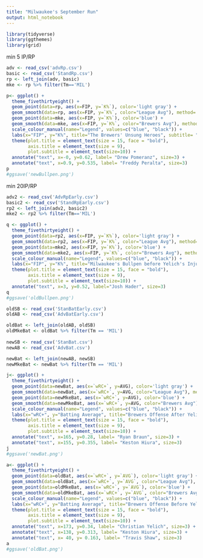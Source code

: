```yaml
---
title: "Milwaukee's September Run"
output: html_notebook
---
```




```r
library(tidyverse)
library(ggthemes)
library(grid)
```


min 5 IP/RP
```r
adv <- read_csv('advRp.csv')
basic <- read_csv('StandRp.csv')
rp <- left_join(adv, basic)
mke <- rp %>% filter(Tm=='MIL')
```

```r
p<- ggplot() +
  theme_fivethirtyeight() +
  geom_point(data=rp, aes(x=FIP, y=`K%`), color='light gray') +
  geom_smooth(data=rp, aes(x=FIP, y=`K%`, color="League Avg"), method='lm', se=FALSE,) +
  geom_point(data=mke, aes(x=FIP, y=`K%`), color='blue') +
  geom_smooth(data=mke, aes(x=FIP, y=`K%`, color="Brewers Avg"), method='lm', se=FALSE) +
  scale_colour_manual(name="Legend", values=c("blue", "black")) +
  labs(x="FIP", y="K%", title="The Brewers' Unsung Heroes", subtitle= "Milwaukee's relievers were exceptional after Christian Yelich's injury on 9/10", caption= "Source: FanGraphs | By John Strasheim") +
  theme(plot.title = element_text(size = 15, face = "bold"), 
        axis.title = element_text(size = 9), 
        plot.subtitle = element_text(size=10)) +
  annotate("text", x=-0, y=0.62, label= "Drew Pomeranz", size=3) +
  annotate("text", x=0.9, y=0.535, label= "Freddy Peralta", size=3) 
p
#ggsave('newBullpen.png')
```


min 20IP/RP
```r
adv2 <- read_csv('AdvRpEarly.csv')
basic2 <- read_csv('StandRpEarly.csv')
rp2 <- left_join(adv2, basic2)
mke2 <- rp2 %>% filter(Tm=='MIL')
```



```r
q <- ggplot() +
  theme_fivethirtyeight() +
  geom_point(data=rp2, aes(x=FIP, y=`K%`), color='light gray') +
  geom_smooth(data=rp2, aes(x=FIP, y=`K%`, color="League Avg"), method='lm', se=FALSE,) +
  geom_point(data=mke2, aes(x=FIP, y=`K%`), color='blue') +
  geom_smooth(data=mke2, aes(x=FIP, y=`K%`, color="Brewers Avg"), method='lm', se=FALSE) +
  scale_colour_manual(name="Legend", values=c("blue", "black")) + 
  labs(x="FIP", y="K%", title="Milwaukee's Bullpen before Yelich's Injury", subtitle= "The Milwaukee Brewer's bullpen was worse before their MVP went down", caption= "Source: FanGraphs | By John Strasheim") +
  theme(plot.title = element_text(size = 15, face = "bold"), 
        axis.title = element_text(size = 9), 
        plot.subtitle = element_text(size=10)) +
  annotate("text", x=3, y=0.52, label="Josh Hader", size=3)
q
#ggsave('oldBullpen.png')
```


```r
oldSB <- read_csv('StanBatEarly.csv')
oldAB <- read_csv('AdvBatEarly.csv')

oldBat <- left_join(oldAB, oldSB)
oldMkeBat <- oldBat %>% filter(Tm == 'MIL')
  
newSB <- read_csv('StanBat.csv')
newAB <- read_csv('AdvBat.csv')

newBat <- left_join(newAB, newSB)
newMkeBat <- newBat %>% filter(Tm == 'MIL')
```


```r
j<- ggplot() +
  theme_fivethirtyeight() +
  geom_point(data=newBat, aes(x=`wRC+`, y=AVG), color='light gray') +
  geom_smooth(data=newBat, aes(x=`wRC+`, y=AVG, color="League Avg"), method='lm', se=FALSE,) +
  geom_point(data=newMkeBat, aes(x=`wRC+`, y=AVG), color='blue') +
  geom_smooth(data=newMkeBat, aes(x=`wRC+`, y=AVG, color="Brewers Avg"), method='lm', se=FALSE) +
  scale_colour_manual(name="Legend", values=c("blue", "black")) +
  labs(x="wRC+", y="Batting Average", title="Brewers Offense After Yelich went Down", subtitle= "Milwaukee's offense declined after Yelich's season-ending injury", caption= "Source: FanGraphs | By John Strasheim") +
  theme(plot.title = element_text(size = 15, face = "bold"),
        axis.title = element_text(size = 9),
        plot.subtitle = element_text(size=10)) +
  annotate("text", x=165, y=0.28, label= "Ryan Braun", size=3) +
  annotate("text", x=155, y=0.355, label= "Keston Hiura", size=3)
j
#ggsave('newBat.png')
```

```r
a<- ggplot() +
  theme_fivethirtyeight() +
  geom_point(data=oldBat, aes(x=`wRC+`, y=`AVG`), color='light gray') +
  geom_smooth(data=oldBat, aes(x=`wRC+`, y=`AVG`, color="League Avg"), method='lm', se=FALSE,) +
  geom_point(data=oldMkeBat, aes(x=`wRC+`, y=`AVG`), color='blue') +
  geom_smooth(data=oldMkeBat, aes(x=`wRC+`, y=`AVG`, color="Brewers Avg"), method='lm', se=FALSE) +
  scale_colour_manual(name="Legend", values=c("blue", "black")) +
  labs(x="wRC+", y="Batting Average", title="Brewers Offense Before Yelich went Down", subtitle= "Milwaukee's offense thrived before Yelich's season-ending injury", caption= "Source: FanGraphs | By John Strasheim") +
  theme(plot.title = element_text(size = 15, face = "bold"),
        axis.title = element_text(size = 9),
        plot.subtitle = element_text(size=10)) +
  annotate("text", x=173, y=0.34, label= "Christian Yelich", size=3) +
  annotate("text", x=138, y=0.313, label= "Keston Hiura", size=3) +
  annotate("text", x= 40, y= 0.163, label= "Travis Shaw", size=3)
a
#ggsave('oldBat.png')
```


